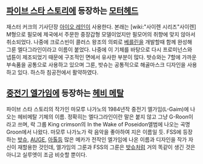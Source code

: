 == [[파이브 스타 스토리]]에 등장하는 [[모터헤드]] ==

재스터 커크의 기사단장 [[아이오 레인]]이 사용한다. 본래는 [wiki:"사이렌 시리즈"사이렌] M형으로 필모에 제국에서 주문한 중장갑형 모델이었지만 필모어의 취향에 맞지 않아서 취소되었다. 나중에 크로스빈이 콜러스 왕조의 의뢰로 [[베를린]]을 개발할때 함께 완성해 그룬 엘다그라인이라고 이름이 붙었다. 나중에 이 기체를 바탕으로 다시 프로미넌스와 넵튠이 제조되었기 때문에 구조적인 면에서 유사한 부분이 많다. 밧슈와는 7할에 가까운 부속품을 공통으로 사용하고 있으며 그룬, 밧슈는 공통적으로 해골마스크 디자인을 사용하고 있다. 하스하 침공전에서 활약하였다.

== [[중전기 엘가임]]에 등장하는 [[헤비 메탈]] ==
파이브 스타 스토리의 작가인 마모루 나가노의 1984년작 중전기 엘가임(L-Gaim)에 나오는 헤비메탈 기체의 이름. 정확히는 엘다그라인이란 말은 붙지 않고 그냥 G-Roon이라고 쓰며, 락 그룹 King crimson의 In the Wake of Poseidon앨범에 나오는 곡명 Groon에서 나왔다. 마모루 나가노가 락 음악을 좋아하여 지은 이름일 듯. 
FSS에 등장하는 [[밧슈]], [[AUGE]], [[아톨]]등 많은 메카가 전작인 엘가임에 나온 이름과 디자인을 작가 자신이 재할용한 것인데, 엘가임의 그룬과 FSS의 그룬은 [[밧슈]]처럼 거의 똑같이 생긴 것은 아니고 실루엣이 조금 비슷할 뿐이다.  
 
